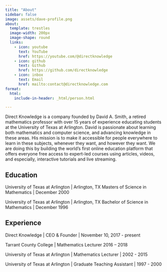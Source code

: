 ```yaml
---
title: "About"
sidebar: false
image: assets/dave-profile.png
about:
  template: trestles
  image-width: 200px
  image-shape: round
  links:
    - icon: youtube
      text: YouTube
      href: https://youtube.com/@directknowledge
    - icon: github
      text: Github
      href: https://github.com/directknowledge
    - icon: inbox
      text: Email
      href: mailto:contact@directknowledge.com
format:
  html:
    include-in-header: _html/person.html

---
```


Direct Knowledge is a company founded by David A. Smith, a retired mathematics professor with over 15 years of experience educating students at the University of Texas at Arlington. David is passionate about learning both mathematics and computer science, and advancing knowledge in these areas. His mission is to make it accessible for people everywhere to learn in these subjects, whenever they want, and however they want. We are doing this by building the world’s first online education platform that offers everyone free access to expert-led courses using articles, videos, and especially, interactive tutorials and live streaming. 

## Education

University of Texas at Arlington | Arlington, TX
Masters of Science in Mathematics | December 2000

University of Texas at Arlington | Arlington, TX
Bachelor of Science in Mathematics | December 1996

## Experience

Direct Knowledge | CEO & Founder | November 10, 2017 - present

Tarrant County College | Mathematics Lecturer
2016 – 2018

University of Texas at Arlington | Mathematics Lecturer | 2002 - 2015

University of Texas at Arlington | Graduate Teaching Assistant | 1997 - 2000

